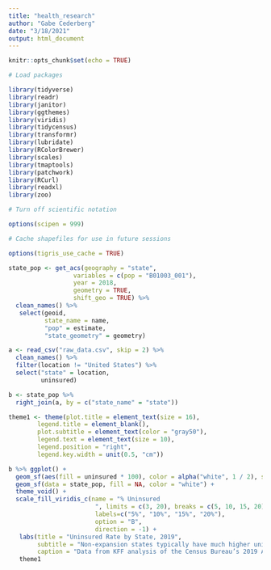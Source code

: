 ```yaml
---
title: "health_research"
author: "Gabe Cederberg"
date: "3/18/2021"
output: html_document
---
```


```r
knitr::opts_chunk$set(echo = TRUE)

# Load packages

library(tidyverse)
library(readr)
library(janitor)
library(ggthemes)
library(viridis)  
library(tidycensus)
library(transformr)
library(lubridate)
library(RColorBrewer)
library(scales)
library(tmaptools)
library(patchwork)
library(RCurl)
library(readxl)
library(zoo)

# Turn off scientific notation

options(scipen = 999)

# Cache shapefiles for use in future sessions

options(tigris_use_cache = TRUE)
```

```r

state_pop <- get_acs(geography = "state",
                  variables = c(pop = "B01003_001"), 
                  year = 2018,
                  geometry = TRUE,
                  shift_geo = TRUE) %>% 
  clean_names() %>% 
   select(geoid, 
          state_name = name, 
          "pop" = estimate,
          "state_geometry" = geometry)  

a <- read_csv("raw_data.csv", skip = 2) %>% 
  clean_names() %>% 
  filter(location != "United States") %>% 
  select("state" = location,
         uninsured)

b <- state_pop %>% 
  right_join(a, by = c("state_name" = "state"))

theme1 <- theme(plot.title = element_text(size = 16),
        legend.title = element_blank(),
        plot.subtitle = element_text(color = "gray50"),
        legend.text = element_text(size = 10),
        legend.position = "right",
        legend.key.width = unit(0.5, "cm"))

b %>% ggplot() +
  geom_sf(aes(fill = uninsured * 100), color = alpha("white", 1 / 2), size = 0.1) +
  geom_sf(data = state_pop, fill = NA, color = "white") +
  theme_void() +
  scale_fill_viridis_c(name = "% Uninsured
                        ", limits = c(3, 20), breaks = c(5, 10, 15, 20),
                        labels=c("5%", "10%", "15%", "20%"),
                        option = "B",
                        direction = -1) +
   labs(title = "Uninsured Rate by State, 2019",
        subtitle = "Non-expansion states typically have much higher uninsured rates",
        caption = "Data from KFF analysis of the Census Bureau’s 2019 American Community Survey (ACS)") +
   theme1

```

